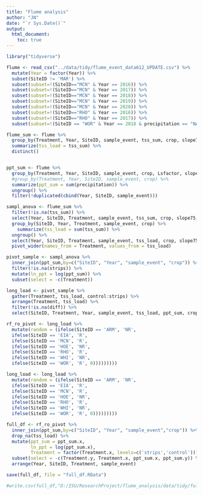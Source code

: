 ```yaml
---
title: "Flume analysis"
author: "JN"
date: "`r Sys.Date()`"
output: 
  html_document: 
    toc: true
---
```


```r

library("tidyverse")

flume <- read_csv("../data/tidy/flume_event_data612_UPDATE.csv") %>%
  mutate(Year = factor(Year)) %>%
  subset(SiteID != 'MAR') %>%
  subset(subset=!(SiteID=="MCN" & Year == 2016)) %>%
  subset(subset=!(SiteID=="MCN" & Year == 2017)) %>%
  subset(subset=!(SiteID=="MCN" & Year == 2018)) %>%
  subset(subset=!(SiteID=="MCN" & Year == 2019)) %>%
  subset(subset=!(SiteID=="MCN" & Year == 2020)) %>%
  subset(subset=!(SiteID=="RHO" & Year == 2016)) %>%
  subset(subset=!(SiteID=="RHO" & Year == 2017)) %>%
  subset(subset=!(SiteID == "WOR" & Year == 2018 & precipitation == "NA"))

```

```r
flume_sum <- flume %>%
  group_by(Treatment, Year, SiteID, sample_event, tss_sum, crop, slope75, Lsfactor) %>%
  summarize(tss_load = tss_sum) %>%
  distinct() 


ppt_sum <- flume %>%
  group_by(Treatment, Year, SiteID, sample_event, crop, Lsfactor, slope75) %>%
  #group_by(Treatment, Year, SiteID, sample_event, crop) %>%
  summarize(ppt_sum = sum(precipitation)) %>%
  ungroup() %>%
  filter(!duplicated(cbind(Year, SiteID, sample_event)))

```


```r
sampl_anova <- flume_sum %>%
  filter(!is.na(tss_sum)) %>%
  select(Year, SiteID, Treatment, sample_event, tss_sum, crop, slope75, Lsfactor) %>%
  group_by(SiteID, Year, Treatment, sample_event, crop) %>%
    summarize(tss_load = sum(tss_sum)) %>% 
  ungroup() %>%
  select(Year, SiteID, Treatment, sample_event, tss_load, crop, slope75, Lsfactor) %>%
  pivot_wider(names_from = Treatment, values_from = tss_load)

pivot_sample <- sampl_anova %>%
  inner_join(ppt_sum,by=c("SiteID", "Year", "sample_event", "crop")) %>%
  filter(!is.na(strips)) %>%
  mutate(ln_ppt = log(ppt_sum)) %>%
  subset(select = -c(Treatment))

long_load <- pivot_sample %>%
  gather(Treatment, tss_load, control:strips) %>%
  arrange(Treatment, tss_load) %>%
  filter(!is.na(diff)) %>%
  select(SiteID, Treatment, Year, sample_event, tss_load, ppt_sum, crop, slope75, Lsfactor)

```

```r
rf_ro_pivot <- long_load %>%
  mutate(random = (ifelse(SiteID == 'ARM', 'NR',
  ifelse(SiteID == 'EIA', 'R',
  ifelse(SiteID == 'MCN', 'R', 
  ifelse(SiteID == 'HOE', 'NR',
  ifelse(SiteID == 'RHO', 'R',
  ifelse(SiteID == 'WHI', 'NR',
  ifelse(SiteID == 'WOR', 'R', 0)))))))))

long_load <- long_load %>%
  mutate(random = (ifelse(SiteID == 'ARM', 'NR',
  ifelse(SiteID == 'EIA', 'R',
  ifelse(SiteID == 'MCN', 'R', 
  ifelse(SiteID == 'HOE', 'NR',
  ifelse(SiteID == 'RHO', 'R',
  ifelse(SiteID == 'WHI', 'NR',
  ifelse(SiteID == 'WOR', 'R', 0)))))))))
```

```r
full_df <- rf_ro_pivot %>%
  inner_join(ppt_sum,by=c("SiteID", "Year", "sample_event","crop")) %>%
  drop_na(tss_load) %>%
  mutate(ppt_sum = ppt_sum.x,
         ln_ppt = log(ppt_sum.x),
         Treatment = factor(Treatment.x, levels=c('strips','control'))) %>%
  subset(select = -c(Treatment.y, Treatment.x, ppt_sum.x, ppt_sum.y)) %>%
  arrange(Year, SiteID, Treatment, sample_event)

save(full_df, file = "full_df.RData")

#write.csv(full_df,"D:/ISU/ResearchProject/flume_analysis/data/tidy/full_df.csv", row.names = FALSE)

```